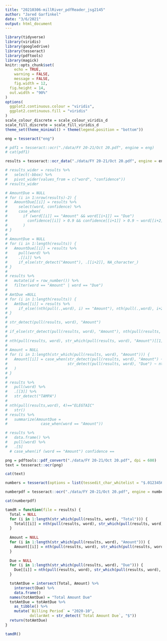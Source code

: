 ```yaml
---
title: "20210306-millRiver_pdfReader_jsg2145"
author: "Jared Garfinkel"
date: "3/6/2021"
output: html_document
---
```


```r
library(tidyverse)
library(viridis)
library(googledrive)
library(tesseract)
library(pdftools)
library(magick)
knitr::opts_chunk$set(
	echo = TRUE,
	warning = FALSE,
	message = FALSE,
	fig.width = 12, 
  fig.height = 14,
  out.width = "90%"
)
options(
  ggplot2.continuous.colour = "viridis",
  ggplot2.continuous.fill = "viridis"
)
scale_colour_discrete = scale_colour_viridis_d
scale_fill_discrete = scale_fill_viridis_d
theme_set(theme_minimal() + theme(legend.position = "bottom"))
```

```r
eng = tesseract("eng")

# pdf1 = tesseract::ocr("./data/FY 20-21/Oct 20.pdf", engine = eng)
# cat(pdf1)

results = tesseract::ocr_data("./data/FY 20-21/Oct 20.pdf", engine = eng)
```


```r
# results_wider = results %>% 
#   select(-bbox) %>% 
#   pivot_wider(values_from = c("word", "confidence"))
# results_wider

# AmountDue = NULL
# for (i in 1:nrow(results)-2) {
#   AmountDue[[i]] = results %>% 
#     select(word, confidence) %>% 
#     case_when( 
#       if (word[[i]] == "Amount" && word[[i+1]] == "Due") 
#         confidence[[i]] > 0.9 && confidence[[i+1]] > 0.9 ~ word[[i+2]]
#       )
# }
# 
# AmountDue = NULL
# for (i in 1:length(results)) {
#   AmountDue[[i]] = results %>% 
#     pull(word) %>% 
#     .[[i]] %>% 
#     if_else(str_detect("Amount"), .[[i+2]], NA_character_)
# }
# 
# results %>% 
#   mutate(id = row_number()) %>% 
#   filter(word == "Amount" | word == "Due")
# 
# AmtDue =NULL
# for (i in 1:length(results)) {
#   AmtDue[[i]] = results %>%
#     if_else((nth(pull(.,word), i) == "Amount"), nth(pull(.,word), i+2), NULL)
# }
# 
# str_detect(pull(results, word), "Amount")
# 
# if_else(str_detect(pull(results, word), "Amount"), nth(pull(results, word), str_which(pull(results, word), "Amount")+2), "NO")
# 
# nth(pull(results, word), str_which(pull(results, word), "Amount")[[1]]+2)
# 
# Amount = NULL
# for (i in 1:length(str_which(pull(results, word), "Amount"))) {
#   Amount[[i]] = case_when(str_detect(pull(results, word), "Amount") ~ nth(pull(results, word), str_which(pull(results, word), "Amount")[[i]]+2), 
#                           str_detect(pull(results, word), "Due") ~ nth(pull(results, word), str_which(pull(results, word), "Amount")[[i]]+1)
#   )
# }
# 
# results %>% 
#   pull(word) %>% 
#   .[[3]] %>% 
#   str_detect("TAMPA")
#   
# nth(pull(results,word), 4)=="ELEGTAIC"
#   str()
# results %>% 
#   summarize(AmountDue = 
#               case_when(word == "Amount"))

# results %>% 
#   data.frame() %>% 
#   pull(word) %>% 
#   .[5]
  # case_when(if (word == "Amount") confidence ==  
```

```r
png = pdftools::pdf_convert("./data/FY 20-21/Oct 20.pdf", dpi = 600)
text = tesseract::ocr(png)

cat(text)
```

```r
numbers = tesseract(options = list(tessedit_char_whitelist = "$.0123456789"))

numberpdf = tesseract::ocr("./data/FY 20-21/Oct 20.pdf", engine = numbers)

cat(numberpdf)
```

```r
tamdR = function(file = results) {
  Total = NULL
  for (i in 1:length(str_which(pull(results, word), "Total"))) {
    Total[[i]] = nth(pull(results, word), str_which(pull(results, word), "Total")[[i]]+3)
  }
  
  Amount = NULL
  for (i in 1:length(str_which(pull(results, word), "Amount"))) {
    Amount[[i]] = nth(pull(results, word), str_which(pull(results, word), "Amount")[[i]]+2)
  }
  
  Due = NULL
  for (i in 1:length(str_which(pull(results, word), "Due"))) {
    Due[[i]] = nth(pull(results, word), str_which(pull(results, word), "Due")[[i]]+1)
  }

  totAmtDue = intersect(Total, Amount) %>% 
    intersect(Due) %>%
    data.frame()
  names(totAmtDue) = "Total Amount Due"
  totAmtDue = totAmtDue %>% 
    as_tibble() %>% 
    mutate(`Billing Period` = "2020-10",
           dollarAmt = str_detect(`Total Amount Due`, "$"))
  return(totAmtDue)
}
```


```r
tamdR()
```



